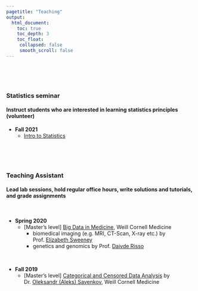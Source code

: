 ```yaml
---
pagetitle: "Teaching"
output:
  html_document:
    toc: true
    toc_depth: 3
    toc_float:
     collapsed: false
     smooth_scroll: false
---
```


<link rel="stylesheet" href="styles.css" type="text/css">
<link rel="stylesheet" href="site_libs/academicons-1.9.1/css/academicons.min.css"/>

<br><br><br>

### Statistics seminar

#### Instruct students who are interested in learning statistics principles (volunteer)

+ **Fall 2021**
  + [Intro to Statistics](content/class/stat_seminar2021/toc.html)
  

<br><br><br>

### Teaching Assistant

#### Lead lab sessions, hold regular office hours, write solutions and tutorials, and grade assignments

<br>

+ **Spring 2020**
  + [Master's level] [Big Data in Medicine](https://hpr.weill.cornell.edu/graduate-education-clinical-training/course-catalog?related_program=16&course_term=spring), Weill Cornell Medicine 
    + biomedical imaging (e.g. MRI, CT-Scan, X-ray etc.) by Prof. [Elizabeth Sweeney](https://emsweene.github.io/)
    + genetics and genomics by Prof. [Daivde Risso](https://drisso.github.io/)

<br>

+ **Fall 2019**
  + [Master's level] [Categorical and Censored Data Analysis](https://hpr.weill.cornell.edu/graduate-education-clinical-training/course-catalog?related_program=16&course_term=fall) by Dr. [Oleksandr (Aleks) Savenkov](http://vivo.med.cornell.edu/display/cwid-ols2010), Weill Cornell Medicine 